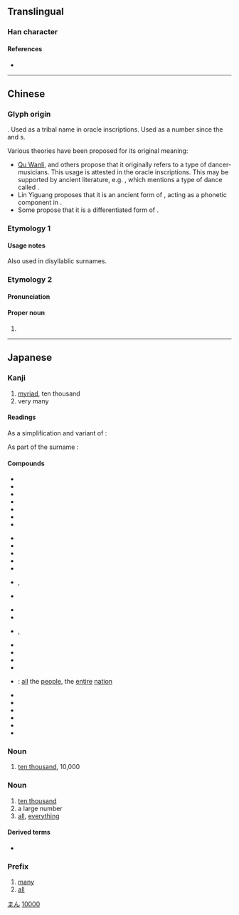 {{character info/new}}
{{also|萬|方}}
{{commonscat}}
==Translingual==
{{stroke order|type=animate}}
{{stroke order|strokes=3}}

===Han character===
{{Han char|rn=1|rad=一|as=02|sn=3|four=10227|canj=MS|ids=⿱一⿰丿𠃌}}

====References====
* {{Han ref|kx=0076.030|dkj=00010|dj=0137.070|hdz=10009.030|uh=4E07|ud=19975|bh=C945|bd=51525}}

----

==Chinese==

===Glyph origin===
{{Han etym}}
{{unk|zh}}. Used as a tribal name in oracle inscriptions. Used as a number since the {{w|Spring and Autumn period|Spring and Autumn}} and {{w|Warring States period}}s.

Various theories have been proposed for its original meaning:
* [[w:zh:屈萬里|Qu Wanli]], {{w|Qiu Xigui}} and others propose that it originally refers to a type of dancer-musicians. This usage is attested in the oracle inscriptions. This may be supported by ancient literature, e.g. ''{{w|Shijing}}'', which mentions a type of dance called {{zh-l|萬舞}}.
* Lin Yiguang proposes that it is an ancient form of {{och-l|丏}}, acting as a phonetic component in {{och-l|賓}}.
* Some propose that it is a differentiated form of {{zh-l|*亥}}.

===Etymology 1===
{{zh-see|萬}}

====Usage notes====
Also used in disyllablic surnames.

===Etymology 2===
{{zh-forms}}

====Pronunciation====
{{zh-pron
|m=mò
|c=mak6,maak6
|h=pfs=
|md=
|mn=
|w=
|oc=2
|mc=2
|cat=pn
}}

====Proper noun====
{{zh-proper noun}}

# {{zh-only used in|万俟}}

----

==Japanese==
{{ja-kanji forms|万|萬}}

===Kanji===
{{ja-kanji|grade=2|rs=一02|kyu=萬}}

# [[myriad]], ten thousand
# very many

====Readings====
As a simplification and variant of {{l|ja|萬}}:
{{ja-readings
|goon=もん
|kanon=ばん
|kanyoon=まん
|kun=よろず-<よろづ-
|nanori=かず, かつ, すすむ, たか, つむ, つもる, ま, ゆる, よし
}}

As part of the surname {{l|ja|万俟}}:
{{ja-readings
|goon=もく
|kanon=ぼく
}}

====Compounds====
{{top4}}
* {{ja-r|万一|まんいち}}
* {{ja-r|万引|まんびき}}
* {{ja-r|万屋|よろずや}}
* {{ja-r|万華鏡|まんげきょう}}
* {{ja-r|万感|ばんかん}}
* {{ja-r|万機|まんき}}
* {{ja-r|万芸|ばんげい}}
{{mid4}}
* {{ja-r|万古|ばんこ}}
* {{ja-r|万劫|ばんごう}}
* {{ja-r|万才|まんさい}}
* {{ja-r|万作|まんさく}}
* {{ja-r|万死|ばんし}}
* {{ja-r|万寿|ばんじゅ}}, {{ja-r|万寿|まんじゅ}}
* {{ja-r|万丈|ばんじょう}}
{{mid4}}
* {{ja-r|万乗|ばんじょう}}
* {{ja-r|万状|ばんじょう}}
* {{ja-r|万善|まんぜん}}, {{ja-r|万全|まんぜん}}
* {{ja-r|万灯|まんどう}}
* {{ja-r|万博|ばんぱく}}
* {{ja-r|万歩計|まんぽけい}}
* {{ja-r|万万|ばんばん}}
{{mid4}}
* {{ja-r|万民|ばんみん}}: [[all]] the [[people]], the [[entire]] [[nation]]
* {{ja-r|万有|ばんゆう}}
* {{ja-r|万葉仮名|まんようがな}}
* {{ja-r|万葉集|まんようしゅう}}
* {{ja-r|万力|まんりき}}
* {{ja-r|万斛|ばんこく}}
* {{ja-r|万軍|ばんぐん}}
{{bottom}}

===Noun===
{{ja-noun|kyu=萬|まん}}

# [[ten thousand]], 10,000

===Noun===
{{ja-noun|kyu=萬|よろず|hhira=よろづ}}
{{ja-kanjitab|よろず|yomi=kun}}
# [[ten thousand]]
# a large number
# [[all]], [[everything]]

====Derived terms====
* {{ja-r|万が一|まんがいち}}

===Prefix===
{{ja-pos|kyu=萬|ばん|prefix}}

# [[many]]
# [[all]]

[[Category:Japanese basic words|まん]]
[[Category:Japanese numeral symbols|10000]]